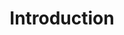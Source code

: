 ---
title: Introduction
description: 'Unleash the Power of Self Support and Step Into Our World-Class Knowledgebase!'
icon: "container-storage"
---